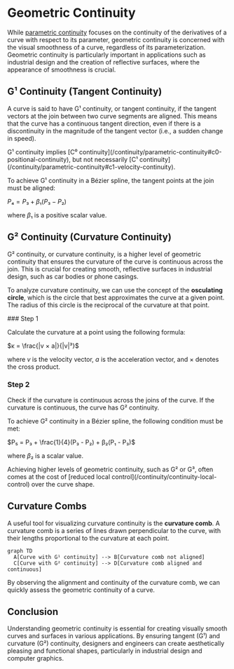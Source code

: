 
# Geometric Continuity

While [parametric continuity](/continuity/parametric-continuity) focuses on the continuity of the derivatives of a curve with respect to its parameter, geometric continuity is concerned with the visual smoothness of a curve, regardless of its parameterization. Geometric continuity is particularly important in applications such as industrial design and the creation of reflective surfaces, where the appearance of smoothness is crucial.

## G¹ Continuity (Tangent Continuity)

A curve is said to have G¹ continuity, or tangent continuity, if the tangent vectors at the join between two curve segments are aligned. This means that the curve has a continuous tangent direction, even if there is a discontinuity in the magnitude of the tangent vector (i.e., a sudden change in speed).

<Callout type="info">
G¹ continuity implies [C⁰ continuity](/continuity/parametric-continuity#c0-positional-continuity), but not necessarily [C¹ continuity](/continuity/parametric-continuity#c1-velocity-continuity).
</Callout>

To achieve G¹ continuity in a Bézier spline, the tangent points at the join must be aligned:

$P₄ = P₃ + β₁(P₃ - P₂)$

where $β₁$ is a positive scalar value.

## G² Continuity (Curvature Continuity)

G² continuity, or curvature continuity, is a higher level of geometric continuity that ensures the curvature of the curve is continuous across the join. This is crucial for creating smooth, reflective surfaces in industrial design, such as car bodies or phone casings.

To analyze curvature continuity, we can use the concept of the **osculating circle**, which is the circle that best approximates the curve at a given point. The radius of this circle is the reciprocal of the curvature at that point.

<Steps>
### Step 1

Calculate the curvature at a point using the following formula:

$κ = \frac{|v × a|}{|v|³}$

where $v$ is the velocity vector, $a$ is the acceleration vector, and $×$ denotes the cross product.

### Step 2

Check if the curvature is continuous across the joins of the curve. If the curvature is continuous, the curve has G² continuity.
</Steps>

To achieve G² continuity in a Bézier spline, the following condition must be met:

$P₅ = P₃ + \frac{1}{4}(P₃ - P₂) + β₂(P₁ - P₃)$

where $β₂$ is a scalar value.

<Callout type="warning">
Achieving higher levels of geometric continuity, such as G² or G³, often comes at the cost of [reduced local control](/continuity/continuity-local-control) over the curve shape.
</Callout>

## Curvature Combs

A useful tool for visualizing curvature continuity is the **curvature comb**. A curvature comb is a series of lines drawn perpendicular to the curve, with their lengths proportional to the curvature at each point.

```mermaid
graph TD
  A[Curve with G¹ continuity] --> B[Curvature comb not aligned]
  C[Curve with G² continuity] --> D[Curvature comb aligned and continuous]
```

By observing the alignment and continuity of the curvature comb, we can quickly assess the geometric continuity of a curve.

## Conclusion

Understanding geometric continuity is essential for creating visually smooth curves and surfaces in various applications. By ensuring tangent (G¹) and curvature (G²) continuity, designers and engineers can create aesthetically pleasing and functional shapes, particularly in industrial design and computer graphics.